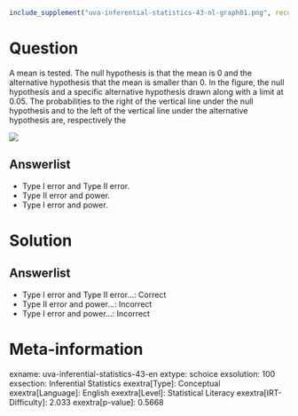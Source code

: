 ```r
include_supplement("uva-inferential-statistics-43-nl-graph01.png", recursive = TRUE)
```

Question
========

A mean is tested. The null hypothesis is that the mean is 0 and the alternative hypothesis that the mean is smaller than 0. In the figure, the null hypothesis and a specific alternative hypothesis drawn along with a limit at 0.05. The probabilities to the right of the vertical line under the null hypothesis and to the left of the vertical line under the alternative hypothesis are, respectively the

![](uva-inferential-statistics-43-nl-graph01.png)

Answerlist
----------

* Type I error and Type II error.
* Type II error and power.
* Type I error and power.

Solution
========

Answerlist
----------

* Type I error and Type II error...: Correct
* Type II error and power...: Incorrect
* Type I error and power...: Incorrect

Meta-information
================
exname: uva-inferential-statistics-43-en
extype: schoice
exsolution: 100
exsection: Inferential Statistics
exextra[Type]: Conceptual
exextra[Language]: English
exextra[Level]: Statistical Literacy
exextra[IRT-Difficulty]: 2.033
exextra[p-value]: 0.5668
